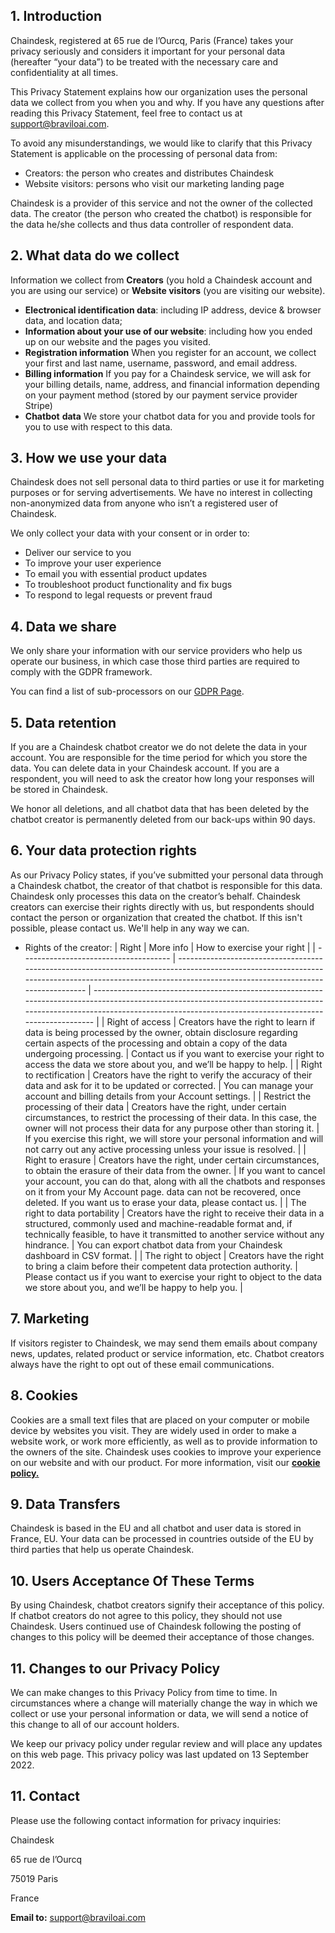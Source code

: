 ## **1. Introduction**

Chaindesk, registered at 65 rue de l’Ourcq, Paris (France) takes your privacy seriously and considers it important for your personal data (hereafter “your data”) to be treated with the necessary care and confidentiality at all times.

This Privacy Statement explains how our organization uses the personal data we collect from you when you and why. If you have any questions after reading this Privacy Statement, feel free to contact us at [support@braviloai.com](mailto:support@braviloai.com).

To avoid any misunderstandings, we would like to clarify that this Privacy Statement is applicable on the processing of personal data from:

- Creators: the person who creates and distributes Chaindesk
- Website visitors: persons who visit our marketing landing page

Chaindesk is a provider of this service and not the owner of the collected data. The creator (the person who created the chatbot) is responsible for the data he/she collects and thus data controller of respondent data.

## **2. What data do we collect**

Information we collect from **Creators** (you hold a Chaindesk account and you are using our service) or **Website visitors** (you are visiting our website).

- **Electronical identification data**: including IP address, device & browser data, and location data;
- **Information about your use of our website**: including how you ended up on our website and the pages you visited.
- **Registration information**
  When you register for an account, we collect your first and last name, username, password, and email address.
- **Billing information**
  If you pay for a Chaindesk service, we will ask for your billing details, name, address, and financial information depending on your payment method (stored by our payment service provider Stripe)
- **Chatbot** **data**
  We store your chatbot data for you and provide tools for you to use with respect to this data.

## **3. How we use your data**

Chaindesk does not sell personal data to third parties or use it for marketing purposes or for serving advertisements. We have no interest in collecting non-anonymized data from anyone who isn’t a registered user of Chaindesk.

We only collect your data with your consent or in order to:

- Deliver our service to you
- To improve your user experience
- To email you with essential product updates
- To troubleshoot product functionality and fix bugs
- To respond to legal requests or prevent fraud

## **4. Data we share**

We only share your information with our service providers who help us operate our business, in which case those third parties are required to comply with the GDPR framework.

You can find a list of sub-processors on our [GDPR Page](/privacy/gdpr).

## **5. Data retention**

If you are a Chaindesk chatbot creator we do not delete the data in your account. You are responsible for the time period for which you store the data. You can delete data in your Chaindesk account. If you are a respondent, you will need to ask the creator how long your responses will be stored in Chaindesk.

We honor all deletions, and all chatbot data that has been deleted by the chatbot creator is permanently deleted from our back-ups within 90 days.

## **6. Your data protection rights**

As our Privacy Policy states, if you’ve submitted your personal data through a Chaindesk chatbot, the creator of that chatbot is responsible for this data. Chaindesk only processes this data on the creator’s behalf. Chaindesk creators can exercise their rights directly with us, but respondents should contact the person or organization that created the chatbot. If this isn't possible, please contact us. We'll help in any way we can.

- Rights of the creator:
  | Right | More info | How to exercise your right |
  | ------------------------------------- | ------------------------------------------------------------------------------------------------------------------------------------------------------------------------------------------------------- | ------------------------------------------------------------------------------------------------------------------------------------------------------------------------------------------------------------------------------ |
  | Right of access | Creators have the right to learn if data is being processed by the owner, obtain disclosure regarding certain aspects of the processing and obtain a copy of the data undergoing processing. | Contact us if you want to exercise your right to access the data we store about you, and we’ll be happy to help. |
  | Right to rectification | Creators have the right to verify the accuracy of their data and ask for it to be updated or corrected. | You can manage your account and billing details from your Account settings. |
  | Restrict the processing of their data | Creators have the right, under certain circumstances, to restrict the processing of their data. In this case, the owner will not process their data for any purpose other than storing it. | If you exercise this right, we will store your personal information and will not carry out any active processing unless your issue is resolved. |
  | Right to erasure | Creators have the right, under certain circumstances, to obtain the erasure of their data from the owner. | If you want to cancel your account, you can do that, along with all the chatbots and responses on it from your My Account page. data can not be recovered, once deleted. If you want us to erase your data, please contact us. |
  | The right to data portability | Creators have the right to receive their data in a structured, commonly used and machine-readable format and, if technically feasible, to have it transmitted to another service without any hindrance. | You can export chatbot data from your Chaindesk dashboard in CSV format. |
  | The right to object | Creators have the right to bring a claim before their competent data protection authority. | Please contact us if you want to exercise your right to object to the data we store about you, and we’ll be happy to help you. |

## **7. Marketing**

If visitors register to Chaindesk, we may send them emails about company news, updates, related product or service information, etc. Chatbot creators always have the right to opt out of these email communications.

## **8. Cookies**

Cookies are a small text files that are placed on your computer or mobile device by websites you visit. They are widely used in order to make a website work, or work more efficiently, as well as to provide information to the owners of the site. Chaindesk uses cookies to improve your experience on our website and with our product. For more information, visit our **[cookie policy.](https://tally.so/help/cookie-policy)**

## **9. Data Transfers**

Chaindesk is based in the EU and all chatbot and user data is stored in France, EU. Your data can be processed in countries outside of the EU by third parties that help us operate Chaindesk.

## **10. Users Acceptance Of These Terms**

By using Chaindesk, chatbot creators signify their acceptance of this policy. If chatbot creators do not agree to this policy, they should not use Chaindesk. Users continued use of Chaindesk following the posting of changes to this policy will be deemed their acceptance of those changes.

## **11. Changes to our Privacy Policy**

We can make changes to this Privacy Policy from time to time. In circumstances where a change will materially change the way in which we collect or use your personal information or data, we will send a notice of this change to all of our account holders.

We keep our privacy policy under regular review and will place any updates on this web page. This privacy policy was last updated on 13 September 2022.

## **11. Contact**

Please use the following contact information for privacy inquiries:

Chaindesk

65 rue de l’Ourcq

75019 Paris

France

**Email to:** support@braviloai.com
